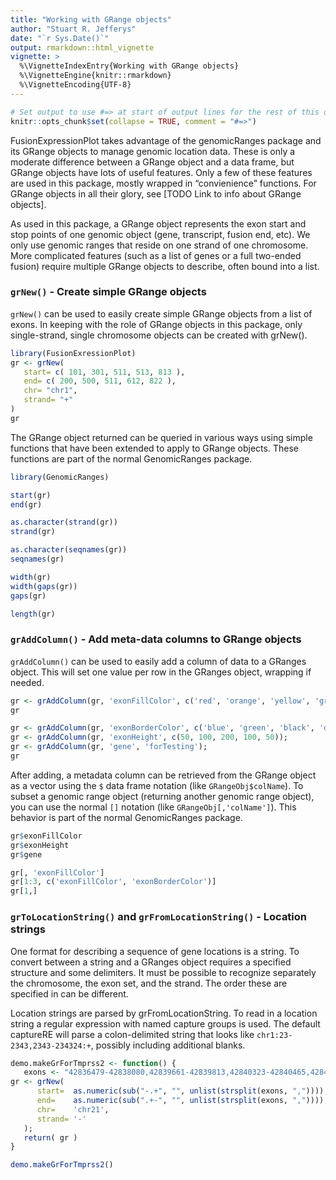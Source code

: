 ```yaml
---
title: "Working with GRange objects"
author: "Stuart R. Jefferys"
date: "`r Sys.Date()`"
output: rmarkdown::html_vignette
vignette: >
  %\VignetteIndexEntry{Working with GRange objects}
  %\VignetteEngine{knitr::rmarkdown}
  %\VignetteEncoding{UTF-8}
---
```


```r
# Set output to use #=> at start of output lines for the rest of this document.
knitr::opts_chunk$set(collapse = TRUE, comment = "#=>")
```

FusionExpressionPlot takes advantage of the genomicRanges package and its GRange
objects to manage genomic location data. These is only a moderate difference
between a GRange object and a data frame, but GRange objects have lots of useful
features. Only a few of these features are used in this package, mostly wrapped
in "convienience" functions. For GRange objects in all their glory, see [TODO
Link to info about GRange objects].

As used in this package, a GRange object represents the exon start and stop
points of one genomic object (gene, transcript, fusion end, etc). We only use
genomic ranges that reside on one strand of one chromosome. More complicated
features (such as a list of genes or a full two-ended fusion) require multiple
GRange objects to describe, often bound into a list.

### `grNew()` - Create simple GRange objects

`grNew()` can be used to easily create simple GRange objects from a list of 
exons. In keeping with the role of GRange objects in this package, only 
single-strand, single chromosome objects can be created with grNew().

```r
library(FusionExressionPlot)
gr <- grNew(
   start= c( 101, 301, 511, 513, 813 ),
   end= c( 200, 500, 511, 612, 822 ),
   chr= "chr1",
   strand= "+"
)
gr
```

The GRange object returned can be queried in various ways using simple functions
that have been extended to apply to GRange objects. These functions are part of the
normal GenomicRanges package.

```r
library(GenomicRanges)

start(gr)
end(gr)

as.character(strand(gr))
strand(gr)

as.character(seqnames(gr))
seqnames(gr)

width(gr)
width(gaps(gr))
gaps(gr)

length(gr)
```

### `grAddColumn()` - Add meta-data columns to GRange objects

`grAddColumn()` can be used to easily add a column of data to a
GRanges object. This will set one value per row in the GRanges
object, wrapping if needed.

```r
gr <- grAddColumn(gr, 'exonFillColor', c('red', 'orange', 'yellow', 'green', 'blue'));
gr

gr <- grAddColumn(gr, 'exonBorderColor', c('blue', 'green', 'black', 'orange', 'red'));
gr <- grAddColumn(gr, 'exonHeight', c(50, 100, 200, 100, 50));
gr <- grAddColumn(gr, 'gene', 'forTesting');
gr
```

After adding, a metadata column can be retrieved from the GRange object as a
vector using the `$` data frame notation (like `GRangeObj$colName`). To
subset a genomic range object (returning another genomic range object), you can
use the normal `[]` notation (like `GRangeObj[,'colName']`). This behavior is
part of the normal GenomicRanges package.

```r
gr$exonFillColor
gr$exonHeight
gr$gene

gr[, 'exonFillColor']
gr[1:3, c('exonFillColor', 'exonBorderColor')]
gr[1,]
```

### `grToLocationString()` and `grFromLocationString()` - Location strings

One format for describing a sequence of gene locations is a string. To convert 
between a string and a GRanges object requires a specified structure and some 
delimiters. It must be possible to recognize separately the chromosome, the exon
set, and the strand. The order these are specified in can be different.

Location strings are parsed by grFromLocationString. To read in a location
string a regular expression with named capture groups is used. The default
captureRE will parse a colon-delimited string that looks like
`chr1:23-2343,2343-234324:+`, possibly including additional blanks.


```r
demo.makeGrForTmprss2 <- function() {
   exons <- "42836479-42838080,42839661-42839813,42840323-42840465,42842575-42842670,42843733-42843908,42845252-42845423,42848504-42848547,42851099-42851209,42852403-42852529,42860321-42860440,42861434-42861520,42866283-42866505,42870046-42870116,42879877-42879992";
gr <- grNew(
      start=  as.numeric(sub("-.+", "", unlist(strsplit(exons, ",")))),
      end=    as.numeric(sub(".+-", "", unlist(strsplit(exons, ",")))),
      chr=    'chr21',
      strand= '-'
   );
   return( gr )
}

demo.makeGrForTmprss2()
```